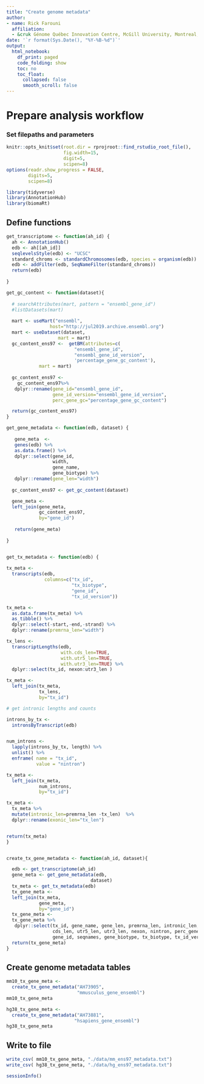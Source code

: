```yaml
---
title: "Create genome metadata"
author: 
- name: Rick Farouni
  affiliation:
  - &cruk Génome Québec Innovation Centre, McGill University, Montreal, Canada
date: '`r format(Sys.Date(), "%Y-%B-%d")`'
output:
  html_notebook:
    df_print: paged
    code_folding: show
    toc: no
    toc_float: 
      collapsed: false
      smooth_scroll: false
---
```



# Prepare analysis workflow

### Set filepaths and parameters

```r
knitr::opts_knit$set(root.dir = rprojroot::find_rstudio_root_file(),
                     fig.width=15,
                     digit=5,
                     scipen=8)
options(readr.show_progress = FALSE,
        digits=5, 
        scipen=8)
```

```r
library(tidyverse)
library(AnnotationHub)
library(biomaRt)
```

## Define functions

```r
get_transcriptome <- function(ah_id) {
  ah <- AnnotationHub()
  edb <- ah[[ah_id]]
  seqlevelsStyle(edb) <- "UCSC"
  standard_chroms <- standardChromosomes(edb, species = organism(edb))
  edb <- addFilter(edb, SeqNameFilter(standard_chroms))
  return(edb)
  
}

get_gc_content <- function(dataset){
  
  # searchAttributes(mart, pattern = "ensembl_gene_id")
  #listDatasets(mart)
  
  mart <- useMart("ensembl", 
                host="http://jul2019.archive.ensembl.org")
  mart <- useDataset(dataset,
                   mart = mart)
  gc_content_ens97 <-  getBM(attributes=c(
                         "ensembl_gene_id",
                         "ensembl_gene_id_version",
                         'percentage_gene_gc_content'),
            mart = mart)
  
  gc_content_ens97 <- 
    gc_content_ens97%>%
   dplyr::rename(gene_id="ensembl_gene_id",
                 gene_id_version="ensembl_gene_id_version",
                 perc_gene_gc="percentage_gene_gc_content")

  return(gc_content_ens97)
}

get_gene_metadata <- function(edb, dataset) {
  
   gene_meta  <- 
   genes(edb) %>% 
   as.data.frame() %>%
   dplyr::select(gene_id,
                 width,
                 gene_name, 
                 gene_biotype) %>%
   dplyr::rename(gene_len="width")
   
  gc_content_ens97 <- get_gc_content(dataset)

  gene_meta <- 
  left_join(gene_meta,
            gc_content_ens97,
            by="gene_id")
   
   return(gene_meta)
   
}


get_tx_metadata <- function(edb) {
  
tx_meta <- 
  transcripts(edb,
              columns=c("tx_id",
                        "tx_biotype",
                        "gene_id",
                        "tx_id_version"))

tx_meta <- 
  as.data.frame(tx_meta) %>%
  as_tibble() %>%
  dplyr::select(-start,-end,-strand) %>%
  dplyr::rename(premrna_len="width")

tx_lens <- 
  transcriptLengths(edb,
                    with.cds_len=TRUE,
                    with.utr5_len=TRUE,
                    with.utr3_len=TRUE) %>%
  dplyr::select(tx_id, nexon:utr3_len )

tx_meta <- 
  left_join(tx_meta,
            tx_lens,
            by="tx_id")

# get intronic lengths and counts

introns_by_tx <- 
  intronsByTranscript(edb)


num_introns <- 
  lapply(introns_by_tx, length) %>%
  unlist() %>%
  enframe( name = "tx_id",
           value = "nintron")

tx_meta <- 
  left_join(tx_meta,
            num_introns,
            by="tx_id")

tx_meta <- 
  tx_meta %>%
  mutate(intronic_len=premrna_len -tx_len)  %>%
  dplyr::rename(exonic_len="tx_len")


return(tx_meta)
}


create_tx_gene_metadata <- function(ah_id, dataset){

  edb <- get_transcriptome(ah_id)
  gene_meta <- get_gene_metadata(edb,
                               dataset)
  tx_meta <- get_tx_metadata(edb)
  tx_gene_meta <- 
  left_join(tx_meta,
            gene_meta,
            by="gene_id")
  tx_gene_meta <- 
  tx_gene_meta %>%
   dplyr::select(tx_id, gene_name, gene_len, premrna_len, intronic_len, exonic_len,
                 cds_len, utr5_len, utr3_len, nexon, nintron, perc_gene_gc,
                 gene_id, seqnames, gene_biotype, tx_biotype, tx_id_version, gene_id_version)
  return(tx_gene_meta)
}

```


## Create genome metadata tables

```r

mm10_tx_gene_meta <- 
  create_tx_gene_metadata("AH73905",
                          "mmusculus_gene_ensembl")
mm10_tx_gene_meta 
```


```r
hg38_tx_gene_meta <- 
  create_tx_gene_metadata("AH73881",
                         "hsapiens_gene_ensembl")
hg38_tx_gene_meta 
```

## Write to file

```r
write_csv( mm10_tx_gene_meta, "./data/mm_ens97_metadata.txt")
write_csv( hg38_tx_gene_meta, "./data/hg_ens97_metadata.txt")

```

```r
sessionInfo()
```


